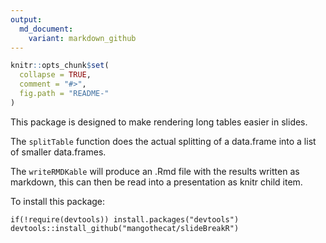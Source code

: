 ```yaml
---
output:
  md_document:
    variant: markdown_github
---
```


<!-- README.md is generated from README.Rmd. Please edit that file -->

```r
knitr::opts_chunk$set(
  collapse = TRUE,
  comment = "#>",
  fig.path = "README-"
)
```
This package is designed to make rendering long tables easier in slides. 

The `splitTable ` function does the actual splitting of a data.frame into a list of smaller data.frames. 

The `writeRMDKable` will produce an .Rmd file with the results written as markdown, this can then be read into a presentation as knitr child item.

To install this package:
```
if(!require(devtools)) install.packages("devtools")
devtools::install_github("mangothecat/slideBreakR")
```